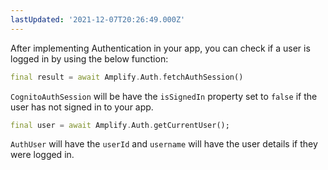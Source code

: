 ```yaml
---
lastUpdated: '2021-12-07T20:26:49.000Z'
---
```

After implementing Authentication in your app, you can check if a user is logged in by using the below function:

```dart
final result = await Amplify.Auth.fetchAuthSession()
```

 `CognitoAuthSession` will be have the `isSignedIn` property set to `false` if the user has not signed in to your app.

```dart
final user = await Amplify.Auth.getCurrentUser();
```

`AuthUser` will have the `userId` and `username` will have the user details if they were logged in.
